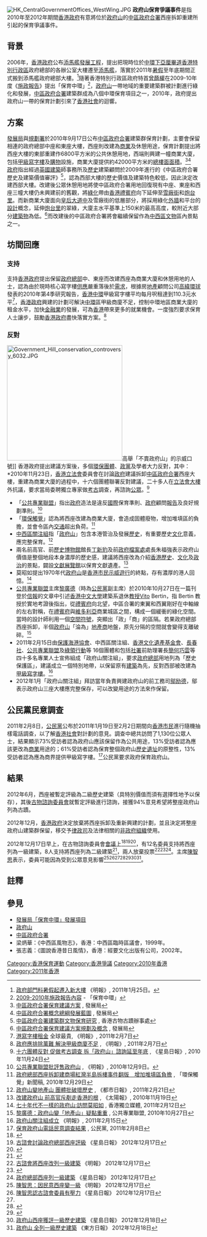 {{更新|time=2019-01-13T18:56:35+00:00}}
[[File:HK_CentralGovernmentOffices_WestWing.JPG|thumb]]
'''政府山保育爭議事件'''是指2010年至2012年期間[[香港政府|香港政府]]有意將位於[[政府山|政府山]]的[[中區政府合署|中區政府合署]]西座拆卸重建所引起的保育爭議事件。

== 背景 ==
2006年，[[香港特別行政區政府|香港政府]]公布[[添馬艦發展工程|添馬艦發展工程]]，提出把現時位於[[中環|中環]][[下亞厘畢道|下亞厘畢道]][[香港特別行政區|香港特別行政區]]政府總部的各辦公室大樓遷至[[添馬艦|添馬艦]]，落實於2011年[[暑假|暑假]]至年底期間正式搬到添馬艦政府總部大樓。<ref>[http://hk.news.yahoo.com/article/110125/18/me9h.html 政府部門料暑假起遷入新大樓] {{Wayback|url=http://hk.news.yahoo.com/article/110125/18/me9h.html |date=20110129131417 }}  《明報》, 2011年1月25日。</ref>隨著香港特別行政區政府特首[[曾蔭權|曾蔭權]]在2009-10年度《[[施政報告|施政報告]]》提出「保育中環」<ref>[http://www.policyaddress.gov.hk/09-10/chi/p53.html 2009-2010年施政報告內容] {{Wayback|url=http://www.policyaddress.gov.hk/09-10/chi/p53.html |date=20110910064654 }} - 「保育中環」</ref>，[[政府山|政府山]]一帶地域的重要建築群被計劃進行綠化和發展，[[中區政府合署|中區政府合署]]建築群成為八個中環保育項目之一，2010年，政府提出政府山一帶的保育計劃引來了[[香港社會|香港社會]]的迴響。

== 方案 ==
[[發展局|發展局]]與[[規劃署|規劃署]]於2010年9月17日公布[[中區政府合署|中區政府合署]]建築群保育計劃，主要會保留相連的政府總部中座和東座大樓，西座則改建為[[商業|商業]]及休憩用途，保育計劃提出將西座大樓的東部重建作6800平方米的公共休憩用地，西端則興建一幢商業大廈，包括[[甲級寫字樓|甲級寫字樓]]及[[購物|購物]]設施，商業大廈提供約42000平方米的[[總樓面面積|總樓面面積]]。<ref>[http://www.pland.gov.hk/pland_en/misc/cgo/chi/proposed_scheme_chi.htm 中區政府合署保育建議方案] {{webarchive|url=https://web.archive.org/web/20100924060823/http://www.pland.gov.hk/pland_en/misc/cgo/chi/proposed_scheme_chi.htm |date=2010-09-24 }}, 發展局</ref><ref>[http://www.pland.gov.hk/pland_en/misc/cgo/chi/images_chi/landscape_fig.jpg 中區政府合署概念總綱發展藍圖] {{Wayback|url=http://www.pland.gov.hk/pland_en/misc/cgo/chi/images_chi/landscape_fig.jpg |date=20160304192052 }}, 發展局</ref><br />

[[政府|政府]]指出經過[[英國|英國]][[建築|建築]]師事務所及[[歷史|歷史]]建築顧問於2009年進行的《中區政府合署歷史及建築價值審評》<ref>[http://www.amo.gov.hk/b5/research_cgo_20091015.php 中區政府合署建築群文物保育研究] {{Wayback|url=http://www.amo.gov.hk/b5/research_cgo_20091015.php |date=20100912001122 }}, 香港古物古蹟辦事處</ref>，認為西部大樓的歷史價值及建築特色較低，因此決定改建西部大樓。改建後公眾休憩用地將使中區政府合署用地回復現有中座、東座和西座三幢大樓仍未興建前的舊觀，將[[綠化|綠化]]帶由[[香港|香港]][[禮賓府|禮賓府]]向下延伸至[[雪廠街|雪廠街]]和[[炮台里|炮台里]]。而新商業大廈面向[[皇后大道中|皇后大道中]]及雪廠街的低層部分，將採用綠化[[外牆|外牆]]和平台的[[設計|設計]]概念，延伸[[炮台里|炮台里]]的翠綠，大廈主水平基準上150米的最高高度，較附近大部分[[建築物|建築物]]為低。<ref>[http://www.pland.gov.hk/pland_en/misc/cgo/chi/planning_design_concepts_chi.htm 中區政府合署保育建議方案規劃及概念] {{webarchive|url=https://web.archive.org/web/20100924060828/http://www.pland.gov.hk/pland_en/misc/cgo/chi/planning_design_concepts_chi.htm |date=2010-09-24 }}, 發展局</ref>而改建後的中區政府合署將會繼續保留作為[[中西區_(香港)|中西區]][[文物|文物]]區內景點之一。

== 坊間回應 ==
=== 支持 ===
支持[[香港政府|香港政府]]提出保留[[政府總部|政府總部]]中、東座而改建西座為商業大廈和休憩用地的人士，認為由於現時核心寫字樓[[供應|供應]]嚴重落後於[[需求|需求]]，根據房[[地產|地產]]顧問公司[[高緯環球|高緯環球]]發表的2010年第4季研究報告，[[香港|香港]][[中環|中環]]甲級寫字樓平均每月呎租達到110.3元水平<ref>[http://hk.news.yahoo.com/article/110206/4/mkt8.html 港寫字樓租金] 全球最貴, 《明報》, 2011年2月7日</ref>，[[香港政府|香港政府]]興建的計劃可解決[[中環|中環]]區甲級商廈不足，控制中環地區商業大廈的租金水平，加快[[金融業|金融業]]的發展，可為[[香港|香港]]帶來更多的就業機會。一度強烈要求保育人士讓步，鼓勵[[香港政府|香港政府]]盡快落實方案。<ref>[http://hk.news.yahoo.com/article/110206/4/mkpp.html 政府應排除萬難 解決甲級商廈不足] {{Wayback|url=http://hk.news.yahoo.com/article/110206/4/mkpp.html |date=20110211235809 }}, 《明報》, 2011年2月7日</ref>

=== 反對 ===
[[File:Government_Hill_conservation_controversy_6032.JPG|300px]]高舉「不賣政府山」的示威口號]]
香港政府提出建議方案後，多個[[環保|環保]][[團體|團體]]、[[政黨|政黨]]及學者大力反對，其中：<br />
*2010年11月23日，[[香港立法會|香港立法會]]委員會在討論[[政府|政府]]建議拆卸[[中區政府合署|中區政府合署]]西座大樓，重建為商業大廈的過程中，十六個團體聯署反對建議，二十多人在[[立法會大樓|立法會大樓]]外抗議，要求當局委聘獨立專家做[[考古|考古]]調查，再諮詢[[公眾|公眾]]。<ref>[http://hk.news.yahoo.com/article/101123/3/lewy.html 十六團體反對 促做考古調查 拆「政府山」諮詢延至年底] {{Wayback|url=http://hk.news.yahoo.com/article/101123/3/lewy.html |date=20101201071602 }}, 《星島日報》, 2010年11月24日</ref>
*「[[公共專業聯盟|公共專業聯盟]]」指出[[政府|政府]]造法是違反[[國際|國際]]保育準則、[[政府|政府]]顧問[[報告|報告]]及良好規劃準則。<ref>[http://inews.mingpao.com/htm/INews/20101209/gb41818a.htm 公共專業聯盟批評售政府山] {{Wayback|url=http://inews.mingpao.com/htm/INews/20101209/gb41818a.htm |date=20121024163803 }}, 《明報》, 2010年12月9日。</ref>
*「[[環保觸覺|環保觸覺]]」認為將西座改建為商業大廈，會造成固體廢物，增加堆填區的負擔，並會令區內[[交通|交通]]超出負荷。<ref>[http://www.greensense.org.hk/densebuilding/GreenSense_PressRelease_20101229.pdf 政府總部西座拆卸建商場紅灣半島拆樓事件翻版　增加堆填區負擔] {{Wayback|url=http://www.greensense.org.hk/densebuilding/GreenSense_PressRelease_20101229.pdf |date=20160304114319 }}, 「環保觸覺」新聞稿, 2010年12月29日</ref>
* [[中西區關注組|中西區關注組]]指「[[政府山|政府山]]」包含本港管治及發展[[歷史|歷史]]，有重要歷史[[文化|文化]]意義，應完整保育。<ref>[http://www.metrohk.com.hk/pda/pda_detail.php?id=146538&selectedDate=2010-10-26&categoryID=all 政府山變地產山 團體批破壞歷史] {{Wayback|url=http://www.metrohk.com.hk/pda/pda_detail.php?id=146538&selectedDate=2010-10-26&categoryID=all |date=20150608215123 }}, 《都市日報》, 2011年2月21日</ref>
* 兩名前高官、前[[歷史博物館|歷史博物館]]館長[[丁新豹|丁新豹]]及前[[政府檔案處|政府檔案處]]處長朱福強表示政府山價值是整個地段本身濃厚的歷史感，建議將西座改為介紹[[香港|香港]][[歷史|歷史]]、[[文化|文化]]及[[政治|政治]]的景點，闢設[[文獻|文獻]][[展覽館|展覽館]]以保育文獻遺產。<ref>[http://the-sun.on.cc/cnt/news/20101119/00407_065.html 改建政府山 前高官斥剷走香港的根] {{Wayback|url=http://the-sun.on.cc/cnt/news/20101119/00407_065.html |date=20101123014753 }}, 《太陽報》, 2010年11月19日</ref>
* 莫昭如提出1970年代[[政府山|政府山]]是[[香港市民|香港市民]][[示威|示威]][[遊行|遊行]]的終點，存有濃厚的港人回憶。<ref>[http://www.inmediahk.net/%E4%B8%83%E5%8D%81%E5%B9%B4%E4%BB%A3%E4%B8%8D%E4%B8%80%E6%A8%A3%E7%9A%84%E6%94%BF%E5%BA%9C%E5%B1%B1%EF%BC%9A%E8%A8%AA%E5%95%8F%E8%8E%AB%E6%98%AD%E5%A6%82 七十年代不一樣的政府山:訪問莫昭如] {{Wayback|url=http://www.inmediahk.net/%E4%B8%83%E5%8D%81%E5%B9%B4%E4%BB%A3%E4%B8%8D%E4%B8%80%E6%A8%A3%E7%9A%84%E6%94%BF%E5%BA%9C%E5%B1%B1%EF%BC%9A%E8%A8%AA%E5%95%8F%E8%8E%AB%E6%98%AD%E5%A6%82 |date=20110321144009 }}, 香港獨立媒體, 2011年2月12日</ref>
* [[公共專業聯盟|公共專業聯盟]]主席[[黎廣德|黎廣德]]（時為[[公民黨_(香港)|公民黨]]副主席）於2010年10月27日在一篇刊登於[[信報|信報]]的文章中引述[[香港中文大學|香港中文大學]]建築系退休[[教授|教授]]Vito Bertin，指 Bertin 教授於實地考證後指出，從[[禮賓府|禮賓府]]向北望，中區合署的東翼和西翼剛好在中軸線的左右對稱，在[[禮賓府|禮賓府]]與[[維多利亞|維多利亞]]商業城區之間，構成一個緩衝的綠化空間。當時的設計師利用一個[[空間符號|空間符號]]，突顯出「政」「商」的區隔。若果政府總部西座拆卸，半個[[政府山|政府山]]「淪為」[[地產商|地產商]]地盤，原先分隔的空間就會變得支離破碎。<ref>[http://www.procommons.org.hk/%E9%BB%8E%E5%BB%A3%E5%BE%B7-%E6%94%BF%E5%BA%9C%E5%B1%B1%E8%AE%8A%E3%80%8C%E5%9C%B0%E7%94%A2%E5%B1%B1%E3%80%8D%E7%96%91%E9%BB%9E%E9%87%8D%E9%87%8D 黎廣德：政府山變「地產山」疑點重重] {{Wayback|url=http://www.procommons.org.hk/%E9%BB%8E%E5%BB%A3%E5%BE%B7-%E6%94%BF%E5%BA%9C%E5%B1%B1%E8%AE%8A%E3%80%8C%E5%9C%B0%E7%94%A2%E5%B1%B1%E3%80%8D%E7%96%91%E9%BB%9E%E9%87%8D%E9%87%8D |date=20101115072553 }}, 公共專業聯盟, 2010年10月27日</ref>
* 2011年2月15日由[[保護海港協會|保護海港協會]]、中西區關注組、[[香港文化遺產基金會|香港文化遺產基金會]]、[[長春社|長春社]]、[[公共專業聯盟|公共專業聯盟]]及[[綠領行動|綠領行動]]等 16個團體和包括[[社署|社署]]前助理署長[[簡何巧雲|簡何巧雲]]等四十多名專業人士宣佈組成「政府山關注組」，要求[[政府總部|政府總部]]用地列為「歷史保護區」，建議成立一個特別地帶，以保留原有[[建築|建築]]為先，反對西部被改建為[[甲級寫字樓|甲級寫字樓]]。<ref>[http://hk.news.yahoo.com/article/110215/4/mpmd.html 政府山關注組成立] {{Wayback|url=http://hk.news.yahoo.com/article/110215/4/mpmd.html |date=20110218195331 }}《明報》, 2011年2月15日</ref>
* 2012年1月「政府山關注組」拜訪當年負責興建政府山的前工務司[[鄔励德|鄔励德]]，鄔表示政府山三座大樓應完整保存，可以改變用途的方法來作保留。

== 公民黨民意調查 ==
2011年2月8日，[[公民黨_(香港)|公民黨]]公布於2011年1月19日至2月2日期間向[[香港市民|香港市民]]進行隨機抽樣電話調查，以了解[[香港社會|香港社會]]對計劃的意見。調查中總共訪問了1,130位公眾人士，結果顯示73%受訪者認為政府山應該保留作為公共用途，13%受訪者認為應該更改為[[商業|商業]]用途的；61%受訪者認為保育整個政府山[[歷史|歷史]][[遺址|遺址]]的原整性，13%受訪者認為應為商界提供甲級寫字樓。<ref>[http://www.civicparty.hk/cp/media/pdf/110208_poll_result.pdf 保育政府山電話民意調查結果] {{Wayback|url=http://www.civicparty.hk/cp/media/pdf/110208_poll_result.pdf |date=20160304104856 }}, 公民黨, 2011年2月8日</ref>公民黨要求政府保育政府山。

== 結果 ==
2012年6月，西座被暫定評級為二級歷史建築（具特別價值而須有選擇性地予以保存），其後[[古物諮詢委員會|古物諮詢委員會]]就暫定評級進行諮詢，接獲94%意見希望將整座政府山列為古蹟。

2012年12月，[[香港政府|香港政府]]決定放棄將西座拆卸及重新興建的計劃，並且決定將整座政府山建築群保留，移交予[[律政司|律政司]]及法律相關的[[非政府組織|非政府組織]]使用。

2012年12月17日早上，在古物諮詢委員會[[會議|會議]]上<ref>{{Cite web |url=http://hk.news.yahoo.com/%E5%8F%A4%E8%AB%AE%E6%9C%83%E7%82%BA%E8%88%8A%E6%94%BF%E7%B8%BD%E8%A5%BF%E5%BA%A7%E4%BD%9C%E6%9C%80%E5%BE%8C%E8%A9%95%E7%B4%9A-031100350.html |title=古諮會為舊政總西座作最後評級 |accessdate=2020-10-11 |archive-date=2019-11-30 |archive-url=https://web.archive.org/web/20191130144343/https://hk.news.yahoo.com/%E5%8F%A4%E8%AB%AE%E6%9C%83%E7%82%BA%E8%88%8A%E6%94%BF%E7%B8%BD%E8%A5%BF%E5%BA%A7%E4%BD%9C%E6%9C%80%E5%BE%8C%E8%A9%95%E7%B4%9A-031100350.html |dead-url=no }}</ref><ref>[http://hk.news.yahoo.com/古諮會討論政府總部西座評級-024200962.html 古諮會討論政府總部西座評級] {{Wayback|url=http://hk.news.yahoo.com/%E5%8F%A4%E8%AB%AE%E6%9C%83%E8%A8%8E%E8%AB%96%E6%94%BF%E5%BA%9C%E7%B8%BD%E9%83%A8%E8%A5%BF%E5%BA%A7%E8%A9%95%E7%B4%9A-024200962.html |date=20191130154652 }} 《星島日報》 2012年12月17日</ref><ref>{{Cite web |url=http://hk.news.yahoo.com/%E5%8F%A4%E8%AB%AE%E6%9C%83%E4%BB%8A%E6%B1%BA%E5%AE%9A%E8%88%8A%E6%94%BF%E5%BA%9C%E7%B8%BD%E9%83%A8%E8%A5%BF%E5%BA%A7%E6%9C%80%E7%B5%82%E8%A9%95%E7%B4%9A-021600688.html |title=古諮會今決定舊政府總部西座最終評級 |access-date=2021-12-19 |archive-date=2019-12-01 |archive-url=https://web.archive.org/web/20191201141630/https://hk.news.yahoo.com/%E5%8F%A4%E8%AB%AE%E6%9C%83%E4%BB%8A%E6%B1%BA%E5%AE%9A%E8%88%8A%E6%94%BF%E5%BA%9C%E7%B8%BD%E9%83%A8%E8%A5%BF%E5%BA%A7%E6%9C%80%E7%B5%82%E8%A9%95%E7%B4%9A-021600688.html |dead-url=no }}</ref>，有12名委員支持將西座列為一級建築，8人支持將西座列為二級建築<ref>{{Cite web |url=http://hk.news.yahoo.com/%E5%8F%A4%E8%B3%87%E6%9C%83%E6%B1%BA%E5%AE%9A%E8%88%8A%E6%94%BF%E7%B8%BD%E8%A5%BF%E5%BA%A7%E8%A9%95%E7%82%BA-%E7%B4%9A%E6%AD%B7%E5%8F%B2%E5%BB%BA%E7%AF%89-041100803.html |title=古資會決定舊政總西座評為一級歷史建築 |accessdate=2020-10-11 |archive-date=2019-12-01 |archive-url=https://web.archive.org/web/20191201120033/https://hk.news.yahoo.com/%E5%8F%A4%E8%B3%87%E6%9C%83%E6%B1%BA%E5%AE%9A%E8%88%8A%E6%94%BF%E7%B8%BD%E8%A5%BF%E5%BA%A7%E8%A9%95%E7%82%BA-%E7%B4%9A%E6%AD%B7%E5%8F%B2%E5%BB%BA%E7%AF%89-041100803.html |dead-url=no }}</ref>，兩人放棄投票<ref>[http://hk.news.yahoo.com/古諮會將西座改列-級建築-035202617.html 古諮會將西座改列一級建築] 《明報》 2012年12月17日</ref><ref>{{Cite web |url=http://hk.news.yahoo.com/%E8%88%8A%E6%94%BF%E5%BA%9C%E7%B8%BD%E9%83%A8%E8%A5%BF%E5%BA%A7%E8%A9%95%E7%82%BA-%E7%B4%9A%E6%AD%B7%E5%8F%B2%E5%BB%BA%E7%AF%89-033300199.html |title=舊政府總部西座評為一級歷史建築 |access-date=2021-12-19 |archive-date=2019-12-02 |archive-url=https://web.archive.org/web/20191202104355/https://hk.news.yahoo.com/%E8%88%8A%E6%94%BF%E5%BA%9C%E7%B8%BD%E9%83%A8%E8%A5%BF%E5%BA%A7%E8%A9%95%E7%82%BA-%E7%B4%9A%E6%AD%B7%E5%8F%B2%E5%BB%BA%E7%AF%89-033300199.html |dead-url=no }}</ref><ref>[http://hk.news.yahoo.com/政府總部西座列-級建築-035000359.html 政府總部西座列一級建築] {{Wayback|url=http://hk.news.yahoo.com/%E6%94%BF%E5%BA%9C%E7%B8%BD%E9%83%A8%E8%A5%BF%E5%BA%A7%E5%88%97-%E7%B4%9A%E5%BB%BA%E7%AF%89-035000359.html |date=20191202061234 }} 《星島日報》 2012年12月17日</ref>。主席[[陳智思|陳智思]]表示，委員可能因為受到公眾意見影響<ref name="#1">[http://hk.news.yahoo.com/陳智思-因民意西座變-級-042802205.html 陳智思：因民意西座變一級] {{Wayback|url=http://hk.news.yahoo.com/%E9%99%B3%E6%99%BA%E6%80%9D-%E5%9B%A0%E6%B0%91%E6%84%8F%E8%A5%BF%E5%BA%A7%E8%AE%8A-%E7%B4%9A-042802205.html |date=20121222040824 }} 《明報》 2012年12月17日</ref><ref>[http://hk.news.yahoo.com/陳智思認古諮會委員有壓力-041400060.html 陳智思認古諮會委員有壓力] {{Wayback|url=http://hk.news.yahoo.com/%E9%99%B3%E6%99%BA%E6%80%9D%E8%AA%8D%E5%8F%A4%E8%AB%AE%E6%9C%83%E5%A7%94%E5%93%A1%E6%9C%89%E5%A3%93%E5%8A%9B-041400060.html |date=20191130230349 }} 《星島日報》 2012年12月17日</ref><ref name="#1"/><ref>{{Cite web |url=http://hk.news.yahoo.com/%E9%99%B3%E6%99%BA%E6%80%9D-%E5%8F%A4%E8%AB%AE%E6%9C%83%E5%A7%94%E5%93%A1%E5%8F%97%E5%88%B0-%E5%AE%9A%E5%A3%93%E5%8A%9B-042500274.html |title=陳智思：古諮會委員受到一定壓力 |access-date=2021-12-19 |archive-date=2019-12-01 |archive-url=https://web.archive.org/web/20191201141942/https://hk.news.yahoo.com/%E9%99%B3%E6%99%BA%E6%80%9D-%E5%8F%A4%E8%AB%AE%E6%9C%83%E5%A7%94%E5%93%A1%E5%8F%97%E5%88%B0-%E5%AE%9A%E5%A3%93%E5%8A%9B-042500274.html |dead-url=no }}</ref><ref>{{Cite web |url=http://hk.news.yahoo.com/%E5%8F%A4%E8%AB%AE%E6%9C%83%E9%80%9A%E9%81%8E%E8%88%8A%E6%94%BF%E7%B8%BD%E8%A5%BF%E5%BA%A7%E5%88%97-%E7%B4%9A%E6%AD%B7%E5%8F%B2%E5%BB%BA%E7%AF%89-102300151.html |title=古諮會通過舊政總西座列一級歷史建築 |access-date=2021-12-19 |archive-date=2019-11-30 |archive-url=https://web.archive.org/web/20191130230011/https://hk.news.yahoo.com/%E5%8F%A4%E8%AB%AE%E6%9C%83%E9%80%9A%E9%81%8E%E8%88%8A%E6%94%BF%E7%B8%BD%E8%A5%BF%E5%BA%A7%E5%88%97-%E7%B4%9A%E6%AD%B7%E5%8F%B2%E5%BB%BA%E7%AF%89-102300151.html |dead-url=no }}</ref><ref>[http://hk.news.yahoo.com/政府山西座獲評-級歷史建築-220420680.html 政府山西座獲評一級歷史建築] {{Wayback|url=http://hk.news.yahoo.com/%E6%94%BF%E5%BA%9C%E5%B1%B1%E8%A5%BF%E5%BA%A7%E7%8D%B2%E8%A9%95-%E7%B4%9A%E6%AD%B7%E5%8F%B2%E5%BB%BA%E7%AF%89-220420680.html |date=20160316071835 }} 《星島日報》 2012年12月18日</ref><ref>[http://orientaldaily.on.cc/cnt/news/20121218/00176_044.html 政府山 全列一級歷史建築] {{Wayback|url=http://orientaldaily.on.cc/cnt/news/20121218/00176_044.html |date=20160305073552 }} 《東方日報》 2012年12月18日</ref>。

==註釋==

{{Reflist|2}}

== 參見 ==
*[http://www.devb.gov.hk/tc/issues_in_focus/conserving_central/index.html 發展局「保育中環」發展項目] {{Wayback|url=http://www.devb.gov.hk/tc/issues_in_focus/conserving_central/index.html |date=20100702043458 }}
*[[政府山|政府山]]
*[[中區政府合署|中區政府合署]]
*梁炳華：《中西區風物志》，香港：中西區臨時區議會，1999年。
*張志義：《圖說香港昔日風情》，香港：經要文化出版有公司，2002年。

[[Category:香港保育運動|Category:香港保育運動]]
[[Category:香港爭議|Category:香港爭議]]

[[Category:2010年香港|Category:2010年香港]]
[[Category:2011年香港|Category:2011年香港]]